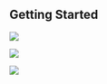 

## Getting Started

<Row>

<Column colLg={4} colMd={4} noGutterMdLeft>
<ArticleCard
    color="dark"
    subTitle="Overview & Agenda"
    title="Are you looking for details about the training?"
    href="/overview/"
    actionIcon="arrowRight"
    >

![](../images/workshop.jpg)

</ArticleCard>
</Column>

<Column colLg={4} colMd={4} noGutterMdLeft>
<ArticleCard
    color="white"
    subTitle="Resources"
    title="Here you have all the assets to complete your training"
    href="/resources/"
    actionIcon="arrowRight"
    >

![](../images/multi-cloud.jpg)

</ArticleCard>

</Column>


<Column colLg={4} colMd={4} noGutterMdLeft>
<ArticleCard
    color="dark"
    subTitle="Team Environments"
    title="Are you looking for your team environment for GitOps session?"
    href="/environments/"
    actionIcon="arrowRight"
    >

![](../images/resources.jpg)

</ArticleCard>

</Column>

</Row>
